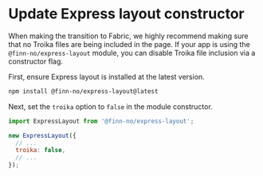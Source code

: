 # Update Express layout constructor

When making the transition to Fabric, we highly recommend making sure that no
Troika files are being included in the page. If your app is using the
`@finn-no/express-layout` module, you can disable Troika file inclusion via a
constructor flag.

First, ensure Express layout is installed at the latest version.

```sh
npm install @finn-no/express-layout@latest
```

Next, set the `troika` option to `false` in the module constructor.

```js
import ExpressLayout from '@finn-no/express-layout';

new ExpressLayout({
  // ...
  troika: false,
  // ...
});
```
